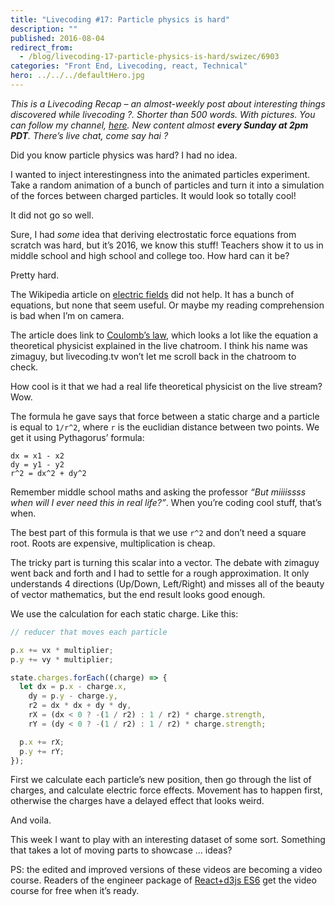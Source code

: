 ```yaml
---
title: "Livecoding #17: Particle physics is hard"
description: ""
published: 2016-08-04
redirect_from:
  - /blog/livecoding-17-particle-physics-is-hard/swizec/6903
categories: "Front End, Livecoding, react, Technical"
hero: ../../../defaultHero.jpg
---
```


_This is a Livecoding Recap – an almost-weekly post about interesting things discovered while livecoding ?. Shorter than 500 words. With pictures. You can follow my channel, [here](https://livecoding.tv/swizec). New content almost **every Sunday at 2pm PDT**. There’s live chat, come say hai ?_

Did you know particle physics was hard? I had no idea.

I wanted to inject interestingness into the animated particles experiment. Take a random animation of a bunch of particles and turn it into a simulation of the forces between charged particles. It would look so totally cool!

It did not go so well.

> [](//imgur.com/dERre)

Sure, I had _some_ idea that deriving electrostatic force equations from scratch was hard, but it’s 2016, we know this stuff! Teachers show it to us in middle school and high school and college too. How hard can it be?

Pretty hard.

The Wikipedia article on [electric fields](https://en.wikipedia.org/wiki/Electric_field) did not help. It has a bunch of equations, but none that seem useful. Or maybe my reading comprehension is bad when I’m on camera.

The article does link to [Coulomb’s law](https://en.wikipedia.org/wiki/Coulomb%27s_law), which looks a lot like the equation a theoretical physicist explained in the live chatroom. I think his name was zimaguy, but livecoding.tv won’t let me scroll back in the chatroom to check.

How cool is it that we had a real life theoretical physicist on the live stream? Wow.

The formula he gave says that force between a static charge and a particle is equal to `1/r^2`, where `r` is the euclidian distance between two points. We get it using Pythagorus’ formula:

```undefined
dx = x1 - x2
dy = y1 - y2
r^2 = dx^2 + dy^2
```

Remember middle school maths and asking the professor _“But miiiissss when will I ever need this in real life?”_. When you’re coding cool stuff, that’s when.

The best part of this formula is that we use `r^2` and don’t need a square root. Roots are expensive, multiplication is cheap.

The tricky part is turning this scalar into a vector. The debate with zimaguy went back and forth and I had to settle for a rough approximation. It only understands 4 directions (Up/Down, Left/Right) and misses all of the beauty of vector mathematics, but the end result looks good enough.

We use the calculation for each static charge. Like this:

```javascript
// reducer that moves each particle

p.x += vx * multiplier;
p.y += vy * multiplier;

state.charges.forEach((charge) => {
  let dx = p.x - charge.x,
    dy = p.y - charge.y,
    r2 = dx * dx + dy * dy,
    rX = (dx < 0 ? -(1 / r2) : 1 / r2) * charge.strength,
    rY = (dy < 0 ? -(1 / r2) : 1 / r2) * charge.strength;

  p.x += rX;
  p.y += rY;
});
```

First we calculate each particle’s new position, then go through the list of charges, and calculate electric force effects. Movement has to happen first, otherwise the charges have a delayed effect that looks weird.

And voila.

> [](//imgur.com/dERre)

This week I want to play with an interesting dataset of some sort. Something that takes a lot of moving parts to showcase … ideas?

PS: the edited and improved versions of these videos are becoming a video course. Readers of the engineer package of [React+d3js ES6](http://swizec.com/reactd3js/) get the video course for free when it’s ready.
